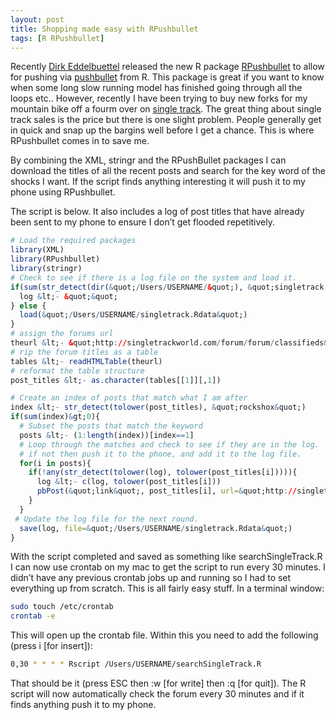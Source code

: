 ```yaml
---
layout: post
title: Shopping made easy with RPushbullet
tags: [R RPushbullet]
---
```


Recently [Dirk Eddelbuettel](http://dirk.eddelbuettel.com/) released the new R package [RPushbullet](http://dirk.eddelbuettel.com/code/rpushbullet.html) to allow for pushing via [pushbullet](https://www.pushbullet.com/) from R. This package is great if you want to know when some long slow running model has finished going through all the loops etc.. However, recently I have been trying to buy new forks for my mountain bike off a fourm over on [single track](http://singletrackworld.com/forum/forum/classifieds). The great thing about single track sales is the price but there is one slight problem. People generally get in quick and snap up the bargins well before I get a chance. This is where RPushbullet comes in to save me.

By combining the XML, stringr and the RPushBullet packages I can download the titles of all the recent posts and search for the key word of the shocks I want. If the script finds anything interesting it will push it to my phone using RPushbullet.

The script is below. It also includes a log of post titles that have already been sent to my phone to ensure I don't get flooded repetitively.

```r
# Load the required packages
library(XML)
library(RPushbullet)
library(stringr)
# Check to see if there is a log file on the system and load it.
if(sum(str_detect(dir(&quot;/Users/USERNAME/&quot;), &quot;singletrack.Rdata&quot;))==0){
  log &lt;- &quot;&quot;
} else {
  load(&quot;/Users/USERNAME/singletrack.Rdata&quot;)
}
# assign the forums url
theurl &lt;- &quot;http://singletrackworld.com/forum/forum/classifieds&quot;
# rip the forum titles as a table
tables &lt;- readHTMLTable(theurl)
# reformat the table structure
post_titles &lt;- as.character(tables[[1]][,1])

# Create an index of posts that match what I am after
index &lt;- str_detect(tolower(post_titles), &quot;rockshox&quot;)
if(sum(index)&gt;0){
  # Subset the posts that match the keyword
  posts &lt;- (1:length(index))[index==1]
  # Loop through the matches and check to see if they are in the log. 
  # if not then push it to the phone, and add it to the log file.
  for(i in posts){
    if(!any(str_detect(tolower(log), tolower(post_titles[i])))){
      log &lt;- c(log, tolower(post_titles[i]))
      pbPost(&quot;link&quot;, post_titles[i], url=&quot;http://singletrackworld.com/forum/forum/classifieds&quot;)
    }
  }
 # Update the log file for the next round. 
  save(log, file=&quot;/Users/USERNAME/singletrack.Rdata&quot;)
}
```

With the script completed and saved as something like searchSingleTrack.R I can now use crontab on my mac to get the script to run every 30 minutes. I didn't have any previous crontab jobs up and running so I had to set everything up from scratch. This is all fairly easy stuff. In a terminal window:

```bash
sudo touch /etc/crontab
crontab -e
```
This will open up the crontab file. Within this you need to add the following (press i [for insert]):

```bash
0,30 * * * * Rscript /Users/USERNAME/searchSingleTrack.R
```

That should be it (press ESC then :w [for write] then :q [for quit]). The R script will now automatically check the forum every 30 minutes and if it finds anything push it to my phone.